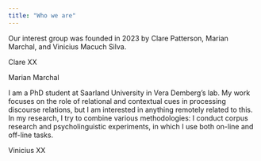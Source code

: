 ```yaml
---
title: "Who we are"
---
```


Our interest group was founded in 2023 by Clare Patterson, Marian Marchal, and Vinicius Macuch Silva.

Clare XX

Marian Marchal

I am a PhD student at Saarland University in Vera Demberg's lab. My work focuses on the role of relational and contextual cues in processing discourse relations, but I am interested in anything remotely related to this. In my research, I try to combine various methodologies: I conduct corpus research and psycholinguistic experiments, in which I use both on-line and off-line tasks.

Vinicius XX
